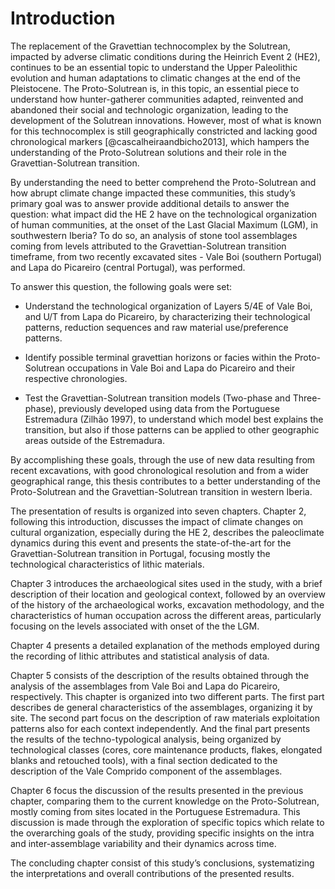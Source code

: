 # Introduction

The replacement of the Gravettian technocomplex by the Solutrean, impacted by adverse climatic conditions during the Heinrich Event 2 (HE2), continues to be an essential topic to understand the Upper Paleolithic evolution and human adaptations to climatic changes at the end of the Pleistocene. The Proto-Solutrean is, in this topic, an essential piece to understand how hunter-gatherer communities adapted, reinvented and abandoned their social and technologic organization, leading to the development of the Solutrean innovations. However, most of what is known for this technocomplex is still geographically constricted and lacking good chronological markers [@cascalheiraandbicho2013], which hampers the understanding of the Proto-Solutrean solutions and their role in the Gravettian-Solutrean transition.

By understanding the need to better comprehend the Proto-Solutrean and how abrupt climate change impacted these communities, this study's primary goal was to answer provide additional details to answer the question: what impact did the HE 2 have on the technological organization of human communities, at the onset of the Last Glacial Maximum (LGM), in southwestern Iberia? To do so, an analysis of stone tool assemblages coming from levels attributed to the Gravettian-Solutrean transition timeframe, from two recently excavated sites - Vale Boi (southern Portugal) and Lapa do Picareiro (central Portugal), was performed.

To answer this question, the following goals were set:

* Understand the technological organization of Layers 5/4E of Vale Boi, and U/T from Lapa do Picareiro, by characterizing their technological patterns, reduction sequences and raw material use/preference patterns.

* Identify possible terminal gravettian horizons or facies within the Proto-Solutrean occupations in Vale Boi and Lapa do Picareiro and their respective chronologies.

* Test the Gravettian-Solutrean transition models (Two-phase and Three-phase), previously developed using data from the Portuguese Estremadura (Zilhão 1997), to understand which model best explains the transition, but also if those patterns can be applied to other geographic areas outside of the Estremadura.

By accomplishing these goals, through the use of new data resulting from recent excavations, with good chronological resolution and from a wider geographical range, this thesis contributes to a better understanding of the Proto-Solutrean and the Gravettian-Solutrean transition in western Iberia.

The presentation of results is organized into seven chapters. Chapter 2, following this introduction, discusses the impact of climate changes on cultural organization, especially during the HE 2, describes the paleoclimate dynamics during this event and presents the state-of-the-art for the Gravettian-Solutrean transition in Portugal, focusing mostly the technological characteristics of lithic materials.

Chapter 3 introduces the archaeological sites used in the study, with a brief description of their location and geological context, followed by an overview of the history of the archaeological works, excavation methodology, and the characteristics of human occupation across the different areas, particularly focusing on the levels associated with onset of the the LGM.

Chapter 4 presents a detailed explanation of the methods employed during the recording of lithic attributes and statistical analysis of data.

Chapter 5 consists of the description of the results obtained through the analysis of the assemblages from Vale Boi and Lapa do Picareiro, respectively. This chapter is organized into two different parts. The first part describes de general characteristics of the assemblages, organizing it by site. The second part focus on the description of raw materials exploitation patterns also for each context independently. And the final part presents the results of the techno-typological analysis, being organized by technological classes (cores, core maintenance products, flakes, elongated blanks and retouched tools), with a final section dedicated to the description of the Vale Comprido component of the assemblages.

Chapter 6 focus the discussion of the results presented in the previous chapter, comparing them to the current knowledge on the Proto-Solutrean, mostly coming from sites located in the Portuguese Estremadura. This discussion is made through the exploration of specific topics which relate to the overarching goals of the study, providing specific insights on the intra and inter-assemblage variability and their dynamics across time.

The concluding chapter consist of this study’s conclusions, systematizing the interpretations and overall contributions of the presented results.

